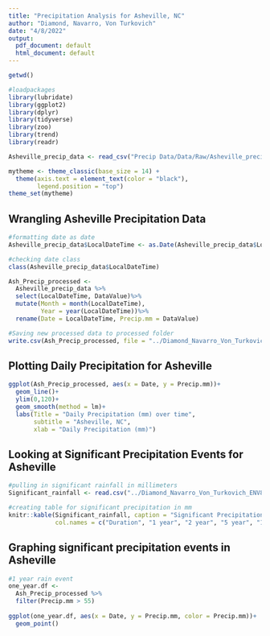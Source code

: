 ```yaml
---
title: "Precipitation Analysis for Asheville, NC"
author: "Diamond, Navarro, Von Turkovich"
date: "4/8/2022"
output:
  pdf_document: default
  html_document: default
---
```


```r
getwd()

#loadpackages
library(lubridate)
library(ggplot2)
library(dplyr)
library(tidyverse)
library(zoo)
library(trend)
library(readr)

Asheville_precip_data <- read_csv("Precip Data/Data/Raw/Asheville_precip_data.csv")

mytheme <- theme_classic(base_size = 14) +
  theme(axis.text = element_text(color = "black"), 
        legend.position = "top")
theme_set(mytheme)

```


## Wrangling Asheville Precipitation Data


```r
#formatting date as date
Asheville_precip_data$LocalDateTime <- as.Date(Asheville_precip_data$LocalDateTime, format = "%m/%d/%Y")

#checking date class
class(Asheville_precip_data$LocalDateTime)

Ash_Precip_processed <-
  Asheville_precip_data %>%
  select(LocalDateTime, DataValue)%>%
  mutate(Month = month(LocalDateTime),
         Year = year(LocalDateTime))%>%
  rename(Date = LocalDateTime, Precip.mm = DataValue)

#Saving new processed data to processed folder
write.csv(Ash_Precip_processed, file = "../Diamond_Navarro_Von_Turkovich_ENV872_EDA_FinalProject/Precip Data/Data/Processed/Ash_Precip_processed.csv")
```

## Plotting Daily Precipitation for Asheville 

\newpage

```r

ggplot(Ash_Precip_processed, aes(x = Date, y = Precip.mm))+
  geom_line()+
  ylim(0,120)+
  geom_smooth(method = lm)+
  labs(Title = "Daily Precipitation (mm) over time",
       subtitle = "Asheville, NC",
       xlab = "Daily Precipitation (mm)")

```

## Looking at Significant Precipitation Events for Asheville 

```r
#pulling in significant rainfall in millimeters
Significant_rainfall <- read.csv("../Diamond_Navarro_Von_Turkovich_ENV872_EDA_FinalProject/Precip Data/Data/Raw/PF_Depth_Metric_PDS.csv")

#creating table for significant precipitation in mm 
knitr::kable(Significant_rainfall, caption = "Significant Precipitation Events for Asheville in mm", 
             col.names = c("Duration", "1 year", "2 year", "5 year", "10 year", "25 year", "50 year", "100 year", "200 year", "500 year", "1000 year"))

```

## Graphing significant precipitation events in Asheville 
```r
#1 year rain event 
one_year.df <- 
  Ash_Precip_processed %>%
  filter(Precip.mm > 55)
  
ggplot(one_year.df, aes(x = Date, y = Precip.mm, color = Precip.mm))+
  geom_point()
  
```